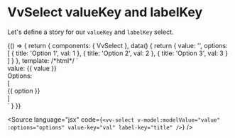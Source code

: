 
<Meta title="Components/Select/Props/valueKey-labelKey" />

# VvSelect valueKey and labelKey

Let's define a story for our `valueKey` and `labelKey` select.

<Canvas>
	<Story name="valueKey-labelKey">
		{() => {
			return {
				components: { VvSelect },
				data() {
					return {
						value: '',
						options: [
							{
								title: 'Option 1',
								val: 1
							},
							{
								title: 'Option 2',
								val: 2
							},
							{
								title: 'Option 3',
								val: 3
							}
						]
					}
				},
				template:
					/*html*/
					`<div class="w-1/2">
						<vv-select v-model:modelValue="value" :options="options" value-key="val" label-key="title" />
						value: {{ value }}
						<div class="mt-lg">Options: </div>
						<div class="mt-sm">
							[<div v-for="option in options" class="mt-sm ml-lg">{{ option }}</div>]
						</div>
					</div>`
			}
		}}
	</Story>
</Canvas>

<Source
	language="jsx"
	code={`<vv-select v-model:modelValue="value" :options="options" value-key="val" label-key="title" />`}
/>
